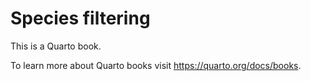 # Species filtering

This is a Quarto book.

To learn more about Quarto books visit <https://quarto.org/docs/books>.

